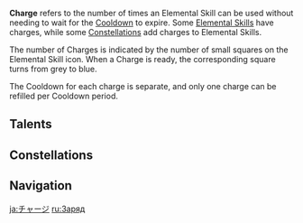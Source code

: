 {{Terminology Infobox
|image = 
|type  = Combat
|type2 = Game Systems
}}
'''Charge''' refers to the number of times an Elemental Skill can be used without needing to wait for the [[Cooldown]] to expire. Some [[Elemental Skill]]s have charges, while some [[Constellations]] add charges to Elemental Skills.

The number of Charges is indicated by the number of small squares on the Elemental Skill icon. When a Charge is ready, the corresponding square turns from grey to blue.

The Cooldown for each charge is separate, and only one charge can be refilled per Cooldown period.

==Talents==
{{Talents by Category Table|Charge Talents}}

==Constellations==
{{Constellations by Category Table|Charge Addition Constellations}}

==Navigation==
{{Talent Type Navbox|state=collapsed}}
{{Combat Navbox}}

[[ja:チャージ]]
[[ru:Заряд]]